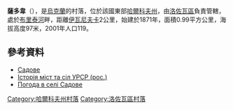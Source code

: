 {{coord|49|3|25|N|36|31|18|E|scale:100000_region:UA|display=title}}

'''薩多韋'''（{{lang-uk|Садове}}），是[[烏克蘭|烏克蘭]]的村落，位於該國東部[[哈爾科夫州|哈爾科夫州]]，由[[洛佐瓦區|洛佐瓦區]]負責管轄，處於[[布里泰河|布里泰河]]畔，距離[[伊瓦尼夫卡_(洛佐瓦區)|伊瓦尼夫卡]]2公里，始建於1871年，面積0.99平方公里，海拔高度97米，2001年人口119。

==參考資料==
* [http://w1.c1.rada.gov.ua/pls/z7502/A005?rdat1=26.08.2011&rf7571=33711 Садове]{{dead link|date=2018年4月 |bot=InternetArchiveBot |fix-attempted=yes }}
* [https://web.archive.org/web/20120417065916/http://www.igsu.org.ua/Harkovskja.obl/Lozovskij.rajon/Sadovoe.html Історія міст та сіл УРСР (рос.)]
* [http://weather.in.ua/ua/har'kovskaja/23177 Погода в селі Садове]{{Wayback|url=http://weather.in.ua/ua/har%27kovskaja/23177 |date=20160323034817 }}

{{DEFAULTSORT:Садове}}
[[Category:哈爾科夫州村落|Category:哈爾科夫州村落]]
[[Category:洛佐瓦區村落|Category:洛佐瓦區村落]]


{{Kharkiv-geo-stub}}
